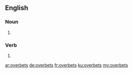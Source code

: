 ==English==

===Noun===
{{head|en|plural}}

# {{plural of|overbet|lang=en|nocat=1}}

===Verb===
{{head|en}}

# {{en-third-person singular of|overbet}}

[[ar:overbets]]
[[de:overbets]]
[[fr:overbets]]
[[ku:overbets]]
[[my:overbets]]